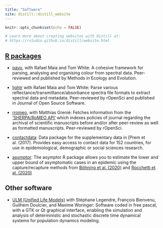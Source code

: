 ```yaml
---
title: "Software"
site: distill::distill_website
---
```


```r
knitr::opts_chunk$set(echo = FALSE)

# Learn more about creating websites with Distill at:
# https://rstudio.github.io/distill/website.html

```

## [R packages](https://cran.r-project.org/web/checks/check_results_hugo.gruson_r_at_normalesup.org.html)

- [pavo](https://cran.r-project.org/package=pavo), with Rafael Maia and Tom White: A cohesive framework for parsing, analysing and organising colour from spectral data. Peer-reviewed and published by Methods in Ecology and Evolution.
  
- [lightr](https://cran.r-project.org/package=lightr) with Rafael Maia and Tom White: Parse various reflectance/transmittance/absorbance spectra file formats to extract spectral data and metadata. Peer-reviewed by rOpenSci and published in Journal of Open Source Software.

- [rromeo](https://cran.r-project.org/package=rromeo), with Matthias Grenié: Fetches information from the ['SHERPA/RoMEO API'](http://www.sherpa.ac.uk/romeo/apimanual.php) which indexes policies of journal regarding the archival of scientific manuscripts before and/or after peer-review as well as formatted manuscripts. Peer-reviewed by rOpenSci.

- [contactdata](https://cran.r-project.org/pavo=contactdata): Data package for the supplementary data in [Prem et al. (2017). Provides easy access to contact data for 152 countries, for use in epidemiological, demographic or social sciences research.

- [asymptor](https://cran.r-project.org/package=asymptor): The asymptor R package allows you to estimate the lower and upper bound of asymptomatic cases in an epidemic using the capture/recapture methods from [Böhning et al. (2020)](https://doi.org/10.1016/j.ijid.2020.06.009) and [Rocchetti et al. (2020)](https://doi.org/10.1101/2020.07.14.20153445)

## Other software

- [ULM (Unified Life Models)](https://www.biologie.ens.fr/~legendre/ulm/ulm.html) with Stéphane Legendre, François Bienvenu, Guilhem Doulcier, and Maxime Woringer: Software coded in free pascal, with a GTK or Qt graphical interface, enabling the simulation and analysis of deterministic and stochastic discrete time dynamical systems for population dynamics modeling.
